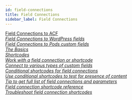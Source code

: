 ```yaml
---
id: field-connections
title: Field Connections
sidebar_label: Field Connections
---
```


<div className="row">
  <div className="col col--6">
    <a className="jump-to" href="/next/beaver-themer/field-connections/connections-to-acf/" aria-label="Field Connections to ACF">
      <div className="jump-to--main">
        Field Connections to ACF
      </div>
      <div className="jump-to--icon">
        <i className="fas fa-chevron-right" />
      </div>
    </a>
    <a className="jump-to" href="/next/beaver-themer/field-connections/connections-to-wp-custom-fields/display-a-wordpress-custom-field-in-a-singular-themer-layout" aria-label="Field Connections to WordPress fields">
      <div className="jump-to--main">
        Field Connections to WordPress fields
      </div>
      <div className="jump-to--icon">
        <i className="fas fa-chevron-right" />
      </div>
    </a>
  </div>
  <div className="col col--6">
    <a className="jump-to" href="/next/beaver-themer/field-connections/connections-to-pods-custom-fields/build-this-display-a-pods-custom-field-and-separator-only-when-theres-content" aria-label="Field Connections to Pods custom fields">
      <div className="jump-to--main">
        Field Connections to Pods custom fields
      </div>
      <div className="jump-to--icon">
        <i className="fas fa-chevron-right" />
      </div>
    </a>
  </div>
</div>


<a className="jump-to" href="/next/beaver-themer/field-connections/field-connection-basics-themer" aria-label="Field connection basics">
  <div className="jump-to--main">
    The Basics
  </div>
  <div className="jump-to--icon">
    <i className="fas fa-chevron-right" />
  </div>
</a>

<a className="jump-to" href="/next/beaver-themer/field-connections/field-connection-shortcodes-overview-themer" aria-label="Field connection basics">
  <div className="jump-to--main">
    Shortcodes
  </div>
  <div className="jump-to--icon">
    <i className="fas fa-chevron-right" />
  </div>
</a>

<a className="jump-to" href="/next/beaver-themer/field-connections/add-edit-or-delete-a-field-connection-or-shortcode-themer" aria-label="Work with a field connection or shortcode">
  <div className="jump-to--main">
    Work with a field connection or shortcode
  </div>
  <div className="jump-to--icon">
    <i className="fas fa-chevron-right" />
  </div>
</a>

<a className="jump-to" href="/next/beaver-themer/field-connections/connect-custom-fields-wordpress-toolset-pods-acf-themer" aria-label="Connect to various types of custom fields">
  <div className="jump-to--main">
    Connect to various types of custom fields
  </div>
  <div className="jump-to--icon">
    <i className="fas fa-chevron-right" />
  </div>
</a>

<a className="jump-to" href="/next/beaver-themer/field-connections/conditional-shortcodes-for-field-connections-overview-themer" aria-label="Conditional shortcodes for field connections">
  <div className="jump-to--main">
    Conditional shortcodes for field connections
  </div>
  <div className="jump-to--icon">
    <i className="fas fa-chevron-right" />
  </div>
</a>

<a className="jump-to" href="/next/beaver-themer/field-connections/use-conditional-shortcode-to-test-for-presence-of-content-themer" aria-label="Use conditional shortcodes to test for presence of content">
  <div className="jump-to--main">
    Use conditional shortcodes to test for presence of content
  </div>
  <div className="jump-to--icon">
    <i className="fas fa-chevron-right" />
  </div>
</a>

<a className="jump-to" href="/next/beaver-themer/field-connections/find-the-full-list-of-field-connection-and-parameters-themer" aria-label="Tip to get full list of field connections and parameters">
  <div className="jump-to--main">
    Tip to get full list of field connections and parameters
  </div>
  <div className="jump-to--icon">
    <i className="fas fa-chevron-right" />
  </div>
</a>

<a className="jump-to" href="/next/beaver-themer/field-connections/field-connection-shortcode-index-themer" aria-label="Field connection shortcode reference">
  <div className="jump-to--main">
    Field connection shortcode reference
  </div>
  <div className="jump-to--icon">
    <i className="fas fa-chevron-right" />
  </div>
</a>

<a className="jump-to" href="/next/beaver-themer/field-connections/troubleshoot-field-connection-shortcodes-themer" aria-label="Troubleshoot field connection shortcodes">
  <div className="jump-to--main">
    Troubleshoot field connection shortcodes
  </div>
  <div className="jump-to--icon">
    <i className="fas fa-chevron-right" />
  </div>
</a>
